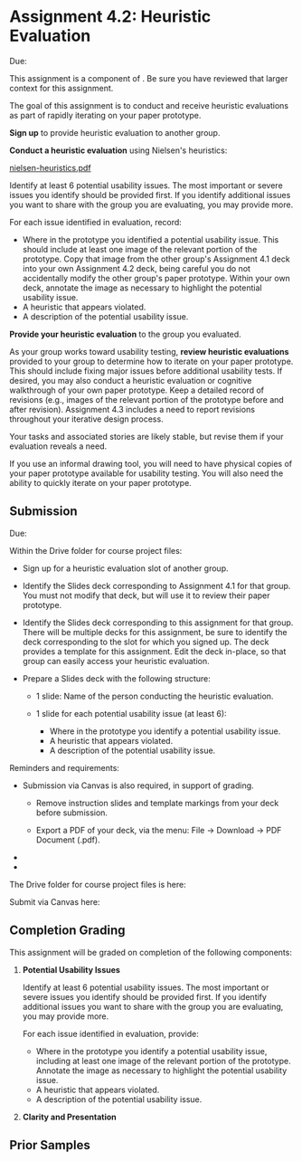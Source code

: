 


# Assignment 4.2: Heuristic Evaluation

<UnderDevelopment display={false} />

Due: <AssignmentDueDateTime assignmentKey={calendarData.assignments.assignment_4_2} />

This assignment is a component of <SiteLink linkKey={SiteLinks.milestone_4_top}/>.
Be sure you have reviewed that larger context for this assignment.

The goal of this assignment is to conduct and receive heuristic evaluations
as part of rapidly iterating on your paper prototype.

__Sign up__ to provide heuristic evaluation to another group.

__Conduct a heuristic evaluation__ using Nielsen's heuristics:

<p><a href={Paths.basePath + pathNielsenHeuristics}>nielsen-heuristics.pdf</a></p>

Identify at least 6 potential usability issues.
The most important or severe issues you identify should be provided first.
If you identify additional issues you want to share with the group you are evaluating, you may provide more.

For each issue identified in evaluation, record:
- Where in the prototype you identified a potential usability issue.
  This should include at least one image of the relevant portion of the prototype.
  Copy that image from the other group's Assignment 4.1 deck into your own Assignment 4.2 deck,
  being careful you do not accidentally modify the other group's paper prototype.
  Within your own deck, annotate the image as necessary to highlight the potential usability issue.
- A heuristic that appears violated.
- A description of the potential usability issue.

__Provide your heuristic evaluation__ to the group you evaluated.

As your group works toward usability testing,
__review heuristic evaluations__ provided to your group to determine how to iterate on your paper prototype.
This should include fixing major issues before additional usability tests.
If desired, you may also conduct a heuristic evaluation or cognitive walkthrough of your own paper prototype.
Keep a detailed record of revisions (e.g., images of the relevant portion of the prototype before and after revision).
Assignment 4.3 includes a need to report revisions throughout your iterative design process.

Your tasks and associated stories are likely stable, but revise them if your evaluation reveals a need.

<InformalDrawingTool />

If you use an informal drawing tool,
you will need to have physical copies of your paper prototype available for usability testing.
You will also need the ability to quickly iterate on your paper prototype.

## Submission

Due: <AssignmentDueDateTime assignmentKey={calendarData.assignments.assignment_4_2} />

Within the Drive folder for course project files:

- Sign up for a heuristic evaluation slot of another group.

- Identify the Slides deck corresponding to Assignment 4.1 for that group.
  You must not modify that deck, but will use it to review their paper prototype.

- Identify the Slides deck corresponding to this assignment for that group.
  There will be multiple decks for this assignment,
  be sure to identify the deck corresponding to the slot for which you signed up.
  The deck provides a template for this assignment.
  Edit the deck in-place, so that group can easily access your heuristic evaluation.

- Prepare a Slides deck with the following structure:

  - 1 slide: Name of the person conducting the heuristic evaluation.

  - 1 slide for each potential usability issue (at least 6):
    - Where in the prototype you identify a potential usability issue.
    - A heuristic that appears violated.
    - A description of the potential usability issue.

Reminders and requirements:

- Submission via Canvas is also required, in support of grading.
  - Remove instruction slides and template markings from your deck before submission.

  - Export a PDF of your deck, via the menu: File -> Download -> PDF Document (.pdf).

- <IndividualAssignment />
- <ClarityAndPresentationReference />

The Drive folder for course project files is here:

<CourseDataLink linkKey={courseData.linkDriveProjectFiles} outerComponent="p"/>

Submit via Canvas here:

<AssignmentSubmitCanvasLink assignmentKey={calendarData.assignments.assignment_4_2} />

## Completion Grading

This assignment will be graded on completion of the following components:

1. __Potential Usability Issues__

   Identify at least 6 potential usability issues.
   The most important or severe issues you identify should be provided first.
   If you identify additional issues you want to share with the group you are evaluating, you may provide more.

   For each issue identified in evaluation, provide:
   - Where in the prototype you identify a potential usability issue,
     including at least one image of the relevant portion of the prototype.
     Annotate the image as necessary to highlight the potential usability issue.
   - A heuristic that appears violated.
   - A description of the potential usability issue.

2. __Clarity and Presentation__

## Prior Samples

<PriorSamplesWarning />

<ProjectMilestoneSamples milestone='assignment4b' />
